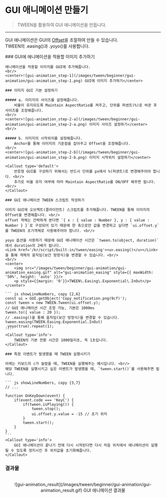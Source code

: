 
# GUI 애니메이션 만들기

> TWEEN을 활용하여 GUI 애니메이션을 만듭니다.

---

GUI 애니메이션은 GUI의 <Link href='/kr/engine/operate/right/object/gui-transform#offset'><u>Offset</u></Link>을 조절하여 만들 수 있습니다.
<br/>TWEEN의 .easing()과 .yoyo()를 사용합니다.

<Steps>
    ### GUI에 애니메이션을 적용할 이미지 추가하기

    애니메이션을 적용할 이미지를 GUI에 추가해줍니다.
    <br/>
    <center>![gui-animation_step-1](/images/tween/beginner/gui-animation/gui-animation_step-1.png) GUI에 이미지 추가하기</center>

    ### 이미지 GUI 기본 설정하기
    
    ##### a. 이미지의 사이즈를 설정해줍니다.
        비율이 유지되도록 Maintain AspectRatio를 켜주고, 단위를 퍼센트(%)로 바꾼 후 사이즈를 조정해줍니다.
    <br/>
    <center>![gui-animation_step-2-a](/images/tween/beginner/gui-animation/gui-animation_step-2-a.png) 이미지 사이즈 설정하기</center>
    <br/>

    ##### b. 이미지의 시작위치를 설정해줍니다.
        Anchor를 통해 이미지의 기준점을 잡아주고 Offset을 조정해줍니다.
    <br/>
    <center>![gui-animation_step-2-b](/images/tween/beginner/gui-animation/gui-animation_step-2-b.png) 이미지 시작위치 설정하기</center>

    <Callout type='default'>
        반응형 GUI를 구성하기 위해서는 반드시 단위를 px에서 %(퍼센트)로 변경해주어야 합니다. <br/>
        추가로 비율 유지 여부에 따라 Maintain AspectRatio를 ON/OFF 해주면 됩니다. <br/>
    </Callout>

    ### GUI 애니메이션 TWEEN 스크립트 작성하기

    이미지 GUI에 오브젝트(클라이언트) 스크립트를 추가해줍니다. TWEEN을 통해 이미지의 Offset을 변경해줍니다. <br/>
    offset 객체는 간략하게 본다면 `{ x : { value : Number }, y : { value : Number } }`로 구성되어 있기 때문에 한 축으로만 값을 변경하고 싶다면 `ui.offset.y`를 TWEEN의 초기객체로 사용해주어야 합니다. <br/>

    yoyo 옵션을 사용하기 때문에 GUI 애니메이션 시간은 `tween.to(object, duration)`에서 duration의 2배가 됩니다. 
    <Link href='/kr/script/built-in/tween/easing'><u>.easing()</u></Link>을 통해 객체의 움직임(보간 방정식)을 변경할 수 있습니다. <br/>
    <br/>
    <center>
        <img src="/images/tween/beginner/gui-animation/gui-animation_easing.gif" alt="gui-animation_easing" style={{ maxWidth: '50%', height: 'auto' }}/>
        <p style={{margin: '0'}}>TWEEN\.Easing\.Exponential\.InOut</p>
    </center>

    ``` js showLineNumbers, copy {2,6}
    const ui = GUI.getObject('Copy_notification.png(9cf)');
    const tween = new TWEEN.Tween(ui.offset.y);
    // GUI 애니메이션 시간 조정 가능, 기본은 1000ms
    tween.to({ value : 20 });
    // .easing()을 통해 움직임(보간 방정식)을 변경할 수 있습니다.
    tween.easing(TWEEN.Easing.Exponential.InOut)
    .yoyo(true).repeat(1);
    ```
    <Callout type='info'>
        TWEEN의 기본 전환 시간은 1000밀리초, 즉 1초입니다.
    </Callout>

    ### 특정 이벤트가 발생했을 때 TWEEN 실행시키기

    아래는 키보드의 c가 눌렸을 때, TWEEN을 실행해주는 예시입니다. <br/>
    해당 TWEEN을 실행시키고 싶은 이벤트가 발생했을 때, `tween.start()`를 사용해주면 됩니다.

    ``` js showLineNumbers, copy {3,7}
    // ...

    function OnKeyDown(event) {
        if(event.code === 'KeyC') { 
            if(tween.isPlaying()) {
                tween.stop();
                ui.offset.y.value = -15 // 초기 위치
            }
            tween.start();
        }
    }
    ```
    <Callout type='info'>
        GUI 애니메이션이 끝나기 전에 다시 시작된다면 다시 처음 위치에서 애니메이션이 실행될 수 있도록 정지시킨 후 위치값을 초기화해줍니다.
    </Callout>
</Steps>

### 결과물
<br/>
<center>![gui-animation_result](/images/tween/beginner/gui-animation/gui-animation_result.gif) GUI 애니메이션 결과물</center>
